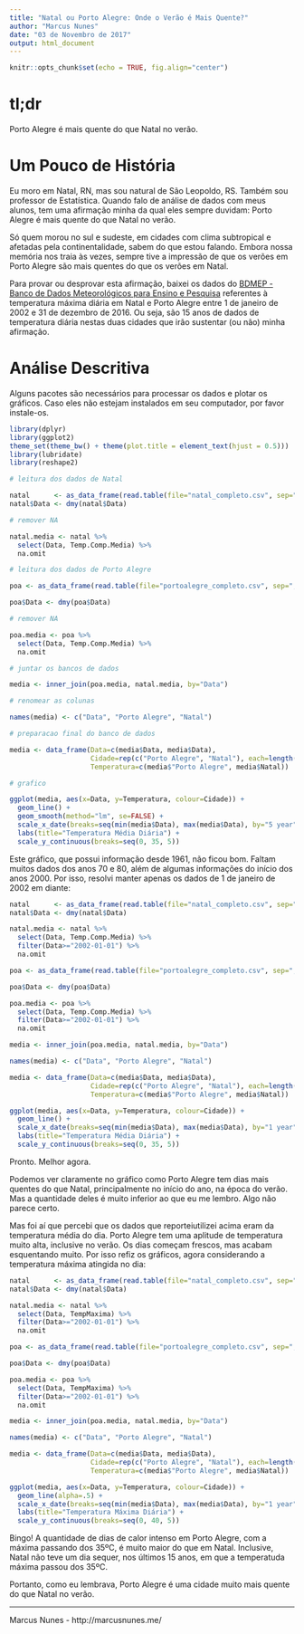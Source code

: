 ```yaml
---
title: "Natal ou Porto Alegre: Onde o Verão é Mais Quente?"
author: "Marcus Nunes"
date: "03 de Novembro de 2017"
output: html_document
---
```


```r
knitr::opts_chunk$set(echo = TRUE, fig.align="center")
```

# tl;dr

Porto Alegre é mais quente do que Natal no verão.

# Um Pouco de História

Eu moro em Natal, RN, mas sou natural de São Leopoldo, RS. Também sou professor de Estatística. Quando falo de análise de dados com meus alunos, tem uma afirmação minha da qual eles sempre duvidam: Porto Alegre é mais quente do que Natal no verão.

Só quem morou no sul e sudeste, em cidades com clima subtropical e afetadas pela continentalidade, sabem do que estou falando. Embora nossa memória nos traia às vezes, sempre tive a impressão de que os verões em Porto Alegre são mais quentes do que os verões em Natal.

Para provar ou desprovar esta afirmação, baixei os dados do [BDMEP - Banco de Dados Meteorológicos para Ensino e Pesquisa](http://www.inmet.gov.br/projetos/rede/pesquisa/) referentes à temperatura máxima diária em Natal e Porto Alegre entre 1 de janeiro de 2002 e 31 de dezembro de 2016. Ou seja, são 15 anos de dados de temperatura diária nestas duas cidades que irão sustentar (ou não) minha afirmação.

# Análise Descritiva

Alguns pacotes são necessários para processar os dados e plotar os gráficos. Caso eles não estejam instalados em seu computador, por favor instale-os.


```r
library(dplyr)
library(ggplot2)
theme_set(theme_bw() + theme(plot.title = element_text(hjust = 0.5)))
library(lubridate)
library(reshape2)

# leitura dos dados de Natal

natal      <- as_data_frame(read.table(file="natal_completo.csv", sep=";", header=TRUE))
natal$Data <- dmy(natal$Data)

# remover NA

natal.media <- natal %>%
  select(Data, Temp.Comp.Media) %>%
  na.omit

# leitura dos dados de Porto Alegre

poa <- as_data_frame(read.table(file="portoalegre_completo.csv", sep=";", header=TRUE))

poa$Data <- dmy(poa$Data)

# remover NA

poa.media <- poa %>%
  select(Data, Temp.Comp.Media) %>%
  na.omit

# juntar os bancos de dados

media <- inner_join(poa.media, natal.media, by="Data")

# renomear as colunas

names(media) <- c("Data", "Porto Alegre", "Natal")

# preparacao final do banco de dados

media <- data_frame(Data=c(media$Data, media$Data), 
                    Cidade=rep(c("Porto Alegre", "Natal"), each=length(media$Data)), 
                    Temperatura=c(media$"Porto Alegre", media$Natal))

# grafico

ggplot(media, aes(x=Data, y=Temperatura, colour=Cidade)) +
  geom_line() +
  geom_smooth(method="lm", se=FALSE) +
  scale_x_date(breaks=seq(min(media$Data), max(media$Data), by="5 year"), date_labels="%Y", minor_breaks=seq(min(media$Data), max(media$Data), by="5 year")) +
  labs(title="Temperatura Média Diária") +
  scale_y_continuous(breaks=seq(0, 35, 5))
```

Este gráfico, que possui informação desde 1961, não ficou bom. Faltam muitos dados dos anos 70 e 80, além de algumas informações do início dos anos 2000. Por isso, resolvi manter apenas os dados de 1 de janeiro de 2002 em diante:


```r
natal      <- as_data_frame(read.table(file="natal_completo.csv", sep=";", header=TRUE))
natal$Data <- dmy(natal$Data)

natal.media <- natal %>%
  select(Data, Temp.Comp.Media) %>%
  filter(Data>="2002-01-01") %>%
  na.omit

poa <- as_data_frame(read.table(file="portoalegre_completo.csv", sep=";", header=TRUE))

poa$Data <- dmy(poa$Data)

poa.media <- poa %>%
  select(Data, Temp.Comp.Media) %>%
  filter(Data>="2002-01-01") %>%
  na.omit

media <- inner_join(poa.media, natal.media, by="Data")

names(media) <- c("Data", "Porto Alegre", "Natal")

media <- data_frame(Data=c(media$Data, media$Data), 
                    Cidade=rep(c("Porto Alegre", "Natal"), each=length(media$Data)), 
                    Temperatura=c(media$"Porto Alegre", media$Natal))

ggplot(media, aes(x=Data, y=Temperatura, colour=Cidade)) +
  geom_line() +
  scale_x_date(breaks=seq(min(media$Data), max(media$Data), by="1 year"), date_labels="%Y", minor_breaks=seq(min(media$Data), max(media$Data), by="1 year")) +
  labs(title="Temperatura Média Diária") +
  scale_y_continuous(breaks=seq(0, 35, 5))
```

Pronto. Melhor agora.

Podemos ver claramente no gráfico como Porto Alegre tem dias mais quentes do que Natal, principalmente no início do ano, na época do verão. Mas a quantidade deles é muito inferior ao que eu me lembro. Algo não parece certo.

Mas foi aí que percebi que os dados que reporteiutilizei acima eram da temperatura média do dia. Porto Alegre tem uma aplitude de temperatura muito alta, inclusive no verão. Os dias começam frescos, mas acabam esquentando muito. Por isso refiz os gráficos, agora considerando a temperatura máxima atingida no dia:


```r
natal      <- as_data_frame(read.table(file="natal_completo.csv", sep=";", header=TRUE))
natal$Data <- dmy(natal$Data)

natal.media <- natal %>%
  select(Data, TempMaxima) %>%
  filter(Data>="2002-01-01") %>%
  na.omit

poa <- as_data_frame(read.table(file="portoalegre_completo.csv", sep=";", header=TRUE))

poa$Data <- dmy(poa$Data)

poa.media <- poa %>%
  select(Data, TempMaxima) %>%
  filter(Data>="2002-01-01") %>%
  na.omit

media <- inner_join(poa.media, natal.media, by="Data")

names(media) <- c("Data", "Porto Alegre", "Natal")

media <- data_frame(Data=c(media$Data, media$Data), 
                    Cidade=rep(c("Porto Alegre", "Natal"), each=length(media$Data)), 
                    Temperatura=c(media$"Porto Alegre", media$Natal))

ggplot(media, aes(x=Data, y=Temperatura, colour=Cidade)) +
  geom_line(alpha=.5) +
  scale_x_date(breaks=seq(min(media$Data), max(media$Data), by="1 year"), date_labels="%Y", minor_breaks=seq(min(media$Data), max(media$Data), by="1 year")) +
  labs(title="Temperatura Máxima Diária") +
  scale_y_continuous(breaks=seq(0, 40, 5))
```

Bingo! A quantidade de dias de calor intenso em Porto Alegre, com a máxima passando dos 35ºC, é muito maior do que em Natal. Inclusive, Natal não teve um dia sequer, nos últimos 15 anos, em que a temperatuda máxima passou dos 35ºC.

Portanto, como eu lembrava, Porto Alegre é uma cidade muito mais quente do que Natal no verão.

<hr>

Marcus Nunes - http://marcusnunes.me/
